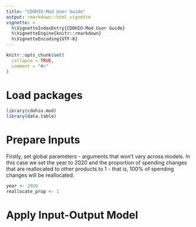 ```yaml
---
title: "CDOHIO-Mod User Guide"
output: rmarkdown::html_vignette
vignette: >
  %\VignetteIndexEntry{CDOHIO-Mod User Guide}
  %\VignetteEngine{knitr::rmarkdown}
  %\VignetteEncoding{UTF-8}
---
```


```r
knitr::opts_chunk$set(
  collapse = TRUE,
  comment = "#>"
)
```

# Load packages

```r
library(cdohio.mod)
library(data.table)
```

# Prepare Inputs

Firstly, set global parameters - arguments that won't vary across models. In this case we set the year to 2020 and the proportion of spending changes that are reallocated to other products to 1 - that is, 100% of spending changes will be reallocated.

```r
year <- 2020
reallocate_prop <- 1
```



# Apply Input-Output Model
